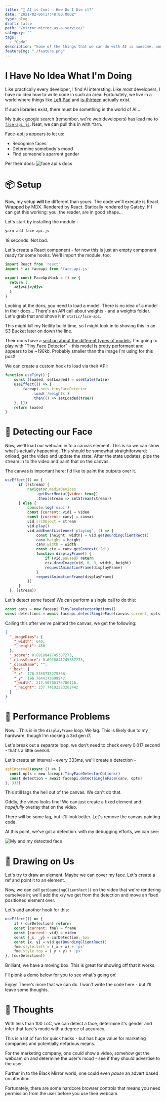 ```yaml
---
title: "🧠 AI is Cool - How Do I Use it?"
date: "2021-02-06T17:48:00.000Z"
type: blog
draft: false
path: "/mirror-mirror-as-a-service/"
category: ""
tags:
  - "Code"
description: "Some of the things that we can do with AI is awesome, and scary. I had 0 experience with AI - let's figure it out together."
featureImg: "./feature.png"
---
```



# I Have No Idea What I'm Doing

Like practically every developer, I find AI interesting. Like *most* developers, I have no idea how to write code in such an area. Fortunately, we live in a world where things like [Left Pad](https://qz.com/646467/how-one-programmer-broke-the-internet-by-deleting-a-tiny-piece-of-code/) and [is-thirteen](https://github.com/jezen/is-thirteen) actually exist.

If such libraries exist, there must be something in the world of AI... 

My quick google search (remember, we're web developers) has lead me to [`face-api.js`](https://github.com/justadudewhohacks/face-api.js/). Neat, we can pull this in with Yarn.

Face-api.js appears to let us:
* Recognise faces
* Determine somebody's mood
* Find someone's aparrent gender

Per their docs:
![face api's docs](https://user-images.githubusercontent.com/31125521/57297736-b5603380-70d0-11e9-873d-8b6c7243eb64.jpg)

# 📦 Setup

Now, my setup **will** be different than yours. The code we'll execute is React. Wrapped by MDX. Rendered by React. Statically rendered by Gatsby. If I can get this working: you, the reader, are in good shape...

Let's start by installing the module -

```bash
yarn add face-api.js
```

18 seconds. Not bad.

Let's create a React component - for now this is just an empty component ready for some hooks. We'll import the module, too:

```jsx
import React from 'react'
import * as faceapi from 'face-api.js'

export const FaceApiHack = () => {
  return (
    <div>Hi</div>
  )
}
```


Looking at the docs, you need to load a model. There is no idea of a model in their docs... There's an API call about weights - and a weights folder. Let's grab that and shove it in `static/face-api`.

This might kill my Netlify build time, so I might look in to shoving this in an S3 Bucket later on down the line.

Their docs have a [section about the different types of models](https://github.com/justadudewhohacks/face-api.js#face-detection-models). I'm going to play with "Tiny Face Detector" - this model is pretty performant and appears to be ~190kb. Probably smaller than the image I'm using for this post!

We can create a custom hook to load via their API:

```js
function useTiny() {
	const [loaded, setLoaded] = useState(false)
	useEffect(() => {
		faceapi.nets.tinyFaceDetector
			.load('/weights')
			.then(() => setLoaded(true))
	}, [])
	return loaded
}
```

# 🤖 Detecting our Face
Now, we'll load our webcam in to a canvas element. This is so we can show what's actually happening. This should be somewhat straightforward; onload, get the video and update the state. After the state updates, pipe the stream in to the video and paint that on the canvas.

The canvas is important here: I'd like to paint the outputs over it.

```jsx
useEffect(() => {
      if (!stream) {
          navigator.mediaDevices
              .getUserMedia({video: true})
              .then(stream => setStream(stream))
      } else {
          console.log('oioi')
          const {current: vid} = video
          const {current: canv} = canvas
          vid.srcObject = stream
          vid.play()
          vid.addEventListener('playing', () => {
              const {height, width} = vid.getBoundingClientRect()
              canv.height = height
              canv.width = width
              const ctx = canv.getContext('2d')
              function displayFrame() {
                  if (vid.paused) return
                  ctx.drawImage(vid, 0, 0, width, height)
                  requestAnimationFrame(displayFrame)
              }
              requestAnimationFrame(displayFrame)
          })
      }
  }, [stream])
```


Let's detect some faces! We can perform a single call to do this:

```javascript
const opts = new faceapi.TinyFaceDetectorOptions()
const detections = await faceapi.detectSingleFace(canvas.current, opts)
```

Calling this after we've painted the canvas, we get the following:

```json
{
  "_imageDims": {
    "_width": 640,
    "_height": 480
  },
  "_score": 0.6918841745387273,
  "_classScore": 0.6918841745387273,
  "_className": "",
  "_box": {
    "_x": 176.5358735275368,
    "_y": 196.7644173099547,
    "_width": 217.50786175706116,
    "_height": 237.74102223202442
  }
}
```

# 🚗 Performance Problems

Now... This is in the `displayFrame` loop. We lag. This is likely due to my hardware, though I'm rocking a 3rd gen i7.

Let's break out a separate loop, we don't need to check every 0.017 second - that's a little overkill.

Let's create an interval - every 333ms, we'll create a detection -

```javascript
setInterval(async () => {
  const opts = new faceapi.TinyFaceDetectorOptions()
  const detection = await faceapi.detectSingleFace(canv, opts)
}, 333)
  ```

This still lags the hell out of the canvas. We can't do that.

Oddly, the video looks fine! We can just create a fixed element and *hopefully* overlay that on the video.

There will be some lag, but it'll look better. Let's remove the canvas painting code.

At this point, we've got a detection. with my debugging efforts, we can see:

![My and my detected face](./progress.png)

# 🎨 Drawing on Us

Let's try to draw an element. Maybe we can cover my face. Let's create a ref and point it to an element.

Now, we can call `getBoundingClientRect()` on the video that we're rendering ourselves in; we'll add the x/y we get from the detection and move an fixed positioned element over.


Let's add another hook for this:

```javascript
useEffect(() => {
    if (!curDetection) return;
    const {current: fme} = frame
    const {current: vid} = video
    const {_x, _y} = curDetection._box
    const {x, y} = vid.getBoundingClientRect()
    fme.style.left = (_x + x) + 'px'
    fme.style.top = (_y + y) + 'px'
}, [curDetection])
```

Brilliant, we have a moving box. This is great for showing off that it works.

I'll plonk a demo below for you to see what's going on!


<ShowElement>
  <FaceApiInit />
</ShowElement>

Enjoy! There's more that we can do. I won't write the code here - but I'll leave some thoughts.

# 🤔 Thoughts

With less than 100 LoC, we can detect a face, determine it's gender and infer that face's mode with a degree of accuracy.

This is a lot of fun for quick hacks - but has huge value for marketing companies and potentially nefarious means.

For the marketing company, one could show a video, somehow get the webcam on and determine the user's mood - see if they should advertise to the user. 

Further in to the Black Mirror world, one could even *pause* an advert based on attention.

Fortunately, there are some hardcore browser controls that means you need permission from the user before you use their webcam.
